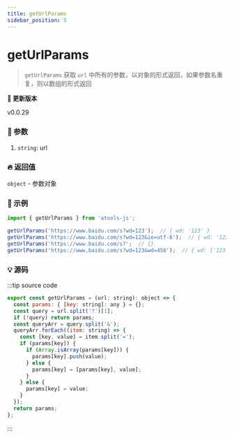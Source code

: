 ```yaml
---
title: getUrlParams
sidebar_position: 5
---
```



# getUrlParams

> `getUrlParams` 获取 `url` 中所有的参数，以对象的形式返回，如果参数名重复，则以数组的形式返回

**:bookmark: 更新版本**

<Tag color="#1877F2">v0.0.29</Tag>

### :bento: 参数

1. `string`: url

### :fire: 返回值

`object` - 参数对象

### :rocket: 示例

```jsx
import { getUrlParams } from 'atools-js';

getUrlParams('https://www.baidu.com/s?wd=123');  // { wd: '123' }
getUrlParams('https://www.baidu.com/s?wd=123&ie=utf-8');  // { wd: '123', ie: 'utf-8' }
getUrlParams('https://www.baidu.com/s?';  // {}
getUrlParams('https://www.baidu.com/s?wd=123&wd=456');  // { wd: ['123', '456'] }
```

### :bulb: 源码

:::tip source code

```js title="/atools/_browser/getUrlParams.ts"
export const getUrlParams = (url: string): object => {
  const params: { [key: string]: any } = {};
  const query = url.split('?')[1];
  if (!query) return params;
  const queryArr = query.split('&');
  queryArr.forEach((item: string) => {
    const [key, value] = item.split('=');
    if (params[key]) {
      if (Array.isArray(params[key])) {
        params[key].push(value);
      } else {
        params[key] = [params[key], value];
      }
    } else {
      params[key] = value;
    }
  });
  return params;
};
```

:::
